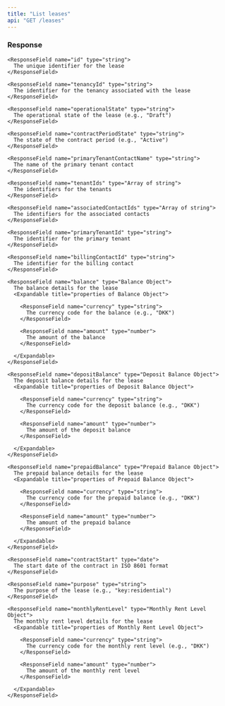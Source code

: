 ```yaml
---
title: "List leases"
api: "GET /leases"
---
```


### Response

<ResponseField name="leases" type="Array of lease objects">
  <Expandable title="properties of lease objects">

    <ResponseField name="id" type="string">
      The unique identifier for the lease
    </ResponseField>

    <ResponseField name="tenancyId" type="string">
      The identifier for the tenancy associated with the lease
    </ResponseField>

    <ResponseField name="operationalState" type="string">
      The operational state of the lease (e.g., "Draft")
    </ResponseField>

    <ResponseField name="contractPeriodState" type="string">
      The state of the contract period (e.g., "Active")
    </ResponseField>

    <ResponseField name="primaryTenantContactName" type="string">
      The name of the primary tenant contact
    </ResponseField>

    <ResponseField name="tenantIds" type="Array of string">
      The identifiers for the tenants
    </ResponseField>

    <ResponseField name="associatedContactIds" type="Array of string">
      The identifiers for the associated contacts
    </ResponseField>

    <ResponseField name="primaryTenantId" type="string">
      The identifier for the primary tenant
    </ResponseField>

    <ResponseField name="billingContactId" type="string">
      The identifier for the billing contact
    </ResponseField>

    <ResponseField name="balance" type="Balance Object">
      The balance details for the lease
      <Expandable title="properties of Balance Object">

        <ResponseField name="currency" type="string">
          The currency code for the balance (e.g., "DKK")
        </ResponseField>

        <ResponseField name="amount" type="number">
          The amount of the balance
        </ResponseField>

      </Expandable>
    </ResponseField>

    <ResponseField name="depositBalance" type="Deposit Balance Object">
      The deposit balance details for the lease
      <Expandable title="properties of Deposit Balance Object">

        <ResponseField name="currency" type="string">
          The currency code for the deposit balance (e.g., "DKK")
        </ResponseField>

        <ResponseField name="amount" type="number">
          The amount of the deposit balance
        </ResponseField>

      </Expandable>
    </ResponseField>

    <ResponseField name="prepaidBalance" type="Prepaid Balance Object">
      The prepaid balance details for the lease
      <Expandable title="properties of Prepaid Balance Object">

        <ResponseField name="currency" type="string">
          The currency code for the prepaid balance (e.g., "DKK")
        </ResponseField>

        <ResponseField name="amount" type="number">
          The amount of the prepaid balance
        </ResponseField>

      </Expandable>
    </ResponseField>

    <ResponseField name="contractStart" type="date">
      The start date of the contract in ISO 8601 format
    </ResponseField>

    <ResponseField name="purpose" type="string">
      The purpose of the lease (e.g., "key:residential")
    </ResponseField>

    <ResponseField name="monthlyRentLevel" type="Monthly Rent Level Object">
      The monthly rent level details for the lease
      <Expandable title="properties of Monthly Rent Level Object">

        <ResponseField name="currency" type="string">
          The currency code for the monthly rent level (e.g., "DKK")
        </ResponseField>

        <ResponseField name="amount" type="number">
          The amount of the monthly rent level
        </ResponseField>

      </Expandable>
    </ResponseField>

  </Expandable>
</ResponseField>
